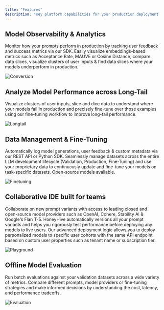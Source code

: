 ```yaml
---
title: "Features"
description: "Key platform capabilities for your production deployment."
---
```



## Model Observability & Analytics

Monitor how your prompts perform in production by tracking user feedback and success metrics via our SDK. Easily visualize embeddings-based metrics such as Acceptance Rate, MAUVE or Cosine Distance, compare data slices, visualize clusters of user inputs & find data slices where your models underperform in production.

![Conversion](/images/monitoring.png)

## Analyze Model Performance across Long-Tail

Visualize clusters of user inputs, slice and dice data to understand where your models fail in production and precisely fine-tune over those examples using our fine-tuning workflow to improve long-tail performance.

![Longtail](/images/clusters.png)

## Data Management & Fine-Tuning

Automatically log model generations, user feedback & custom metadata via our REST API or Python SDK. Seamlessly manage datasets across the entire LLM development lifecycle (Validation, Production, Fine-Tuning) and use your proprietary data to continuously update and fine-tune your models on task-specific datasets. Open-source models available.

![Finetuning](/images/datasets.png)

## Collaborative IDE built for teams

Collaborate on new prompt variants with access to leading closed and open-source model providers such as OpenAI, Cohere, Stability AI & Google's Flan T-5. HoneyHive automatically versions all your prompt variants and helps you rigorously test performance before deploying any models to live users. Our advanced deployment logic allows you to deploy personalized models to specific user cohorts with the same API endpoint based on custom user properties such as tenant name or subscription tier.

![Playground](/images/playground1.png)

## Offline Model Evaluation

Run batch evaluations against your validation datasets across a wide variety of metrics. Compare different prompts, model providers or fine-tuning strategies and make informed decisions by understanding the cost, latency, and performance tradeoffs.

![Evaluation](/images/evaluation.png)
